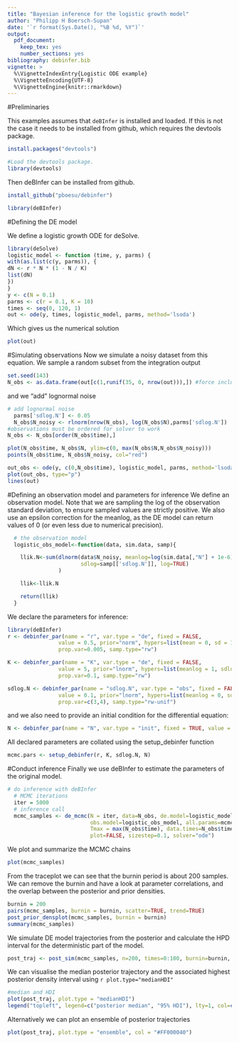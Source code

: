 ```yaml
---
title: "Bayesian inference for the logistic growth model"
author: "Philipp H Boersch-Supan"
date: '`r format(Sys.Date(), "%B %d, %Y")`'
output: 
  pdf_document: 
    keep_tex: yes
    number_sections: yes
bibliography: debinfer.bib
vignette: >
  %\VignetteIndexEntry{Logistic ODE example}
  %\VignetteEncoding{UTF-8}
  %\VignetteEngine{knitr::rmarkdown}
---
```


#Preliminaries

This examples assumes that `deBInfer` is installed and loaded. If this is not the case it needs to be installed from github, which requires the devtools package.
```r
install.packages("devtools")
```
```r
#Load the devtools package.
library(devtools)
```

Then deBInfer can be installed from github.
```r
install_github("pboesu/debinfer")
```
```r
library(deBInfer)
```

#Defining the DE model

We define a logistic growth ODE for deSolve.

```r
library(deSolve)
logistic_model <- function (time, y, parms) {
with(as.list(c(y, parms)), {
dN <- r * N * (1 - N / K)
list(dN)
})
}
y <- c(N = 0.1)
parms <- c(r = 0.1, K = 10)
times <- seq(0, 120, 1)
out <- ode(y, times, logistic_model, parms, method='lsoda')
```

Which gives us the numerical solution

```r
plot(out)
```

#Simulating observations
Now we simulate a noisy dataset from this equation. We sample a random subset from the integration output 

```r
set.seed(143)
N_obs <- as.data.frame(out[c(1,runif(35, 0, nrow(out))),]) #force include the first time-point (t=0)

```
and we "add" lognormal noise 
```r
# add lognormal noise
  parms['sdlog.N'] <- 0.05
  N_obs$N_noisy <- rlnorm(nrow(N_obs), log(N_obs$N),parms['sdlog.N'])
#observations must be ordered for solver to work
N_obs <- N_obs[order(N_obs$time),]

plot(N_obs$time, N_obs$N, ylim=c(0, max(N_obs$N,N_obs$N_noisy)))
points(N_obs$time, N_obs$N_noisy, col="red")

out_obs <- ode(y, c(0,N_obs$time), logistic_model, parms, method='lsoda')
plot(out_obs, type="p")
lines(out)
```

#Defining an observation model and parameters for inference
We define an observation model. Note that we are sampling the log of the observation standard deviation, to ensure sampled values are strictly positive.
We also use an epsilon correction for the meanlog, as the DE model can return values of 0 (or even less due to numerical precision). 
```r
  # the observation model
  logistic_obs_model<-function(data, sim.data, samp){

    llik.N<-sum(dlnorm(data$N_noisy, meanlog=log(sim.data[,"N"] + 1e-6), 
                       sdlog=samp[['sdlog.N']], log=TRUE)
                )

    llik<-llik.N

    return(llik)
  }

```

We declare the parameters for inference:
```r
library(deBInfer)
r <- debinfer_par(name = "r", var.type = "de", fixed = FALSE,
                value = 0.5, prior="norm", hypers=list(mean = 0, sd = 1),
                prop.var=0.005, samp.type="rw")

K <- debinfer_par(name = "K", var.type = "de", fixed = FALSE,
                value = 5, prior="lnorm", hypers=list(meanlog = 1, sdlog = 1),
                prop.var=0.1, samp.type="rw")

sdlog.N <- debinfer_par(name = "sdlog.N", var.type = "obs", fixed = FALSE,
                value = 0.1, prior="lnorm", hypers=list(meanlog = 0, sdlog = 1),
                prop.var=c(3,4), samp.type="rw-unif")
```

and we also need to provide an initial condition for the differential equation:
```r
N <- debinfer_par(name = "N", var.type = "init", fixed = TRUE, value = 0.1)
```
All declared parameters are collated using the setup_debinfer function
```r
mcmc.pars <- setup_debinfer(r, K, sdlog.N, N)
```

#Conduct inference
Finally we use deBInfer to estimate the parameters of the original model.
```r
# do inference with deBInfer
  # MCMC iterations
  iter = 5000
  # inference call
  mcmc_samples <- de_mcmc(N = iter, data=N_obs, de.model=logistic_model, 
                          obs.model=logistic_obs_model, all.params=mcmc.pars,
                          Tmax = max(N_obs$time), data.times=N_obs$time, cnt=iter+1, 
                          plot=FALSE, sizestep=0.1, solver="ode")

```

We plot and summarize the MCMC chains
```r
plot(mcmc_samples)
```
From the traceplot we can see that the burnin period is about 200 samples. We can remove the burnin and have a look at parameter correlations, and the overlap between the posterior and prior densities.
```r
burnin = 200
pairs(mcmc_samples, burnin = burnin, scatter=TRUE, trend=TRUE)
post_prior_densplot(mcmc_samples, burnin = burnin)
summary(mcmc_samples)
```
We simulate DE model trajectories from the posterior and calculate the HPD interval for the deterministic part of the model.

```r
post_traj <- post_sim(mcmc_samples, n=200, times=0:100, burnin=burnin, output = 'all')
```

We can visualise the median posterior trajectory and the associated highest posterior density interval using `r plot.type="medianHDI"` 
```r
#median and HDI
plot(post_traj, plot.type = "medianHDI")
legend("topleft", legend=c("posterior median", "95% HDI"), lty=1, col=c("red","grey"))

```
Alternatively we can plot an ensemble of posterior trajectories
```r
plot(post_traj, plot.type = "ensemble", col = "#FF000040")
```
